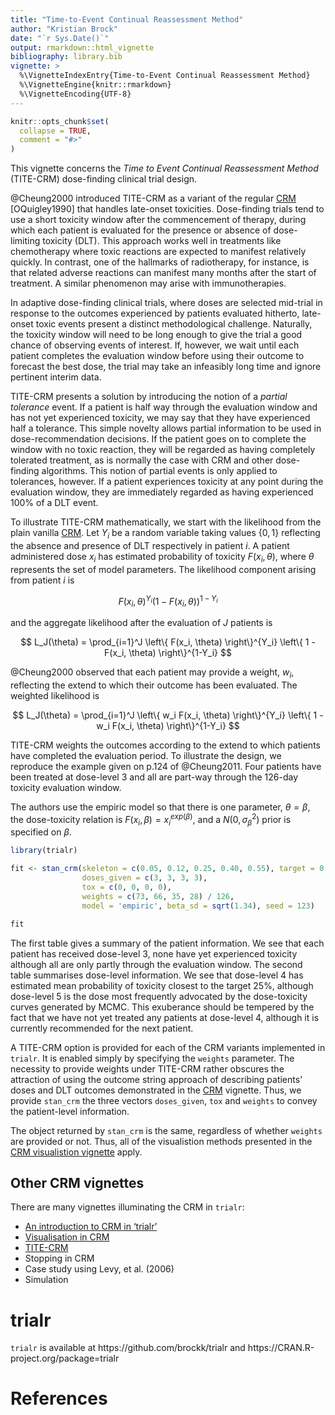 ```yaml
---
title: "Time-to-Event Continual Reassessment Method"
author: "Kristian Brock"
date: "`r Sys.Date()`"
output: rmarkdown::html_vignette
bibliography: library.bib
vignette: >
  %\VignetteIndexEntry{Time-to-Event Continual Reassessment Method}
  %\VignetteEngine{knitr::rmarkdown}
  %\VignetteEncoding{UTF-8}
---
```


```r
knitr::opts_chunk$set(
  collapse = TRUE,
  comment = "#>"
)
```

This vignette concerns the _Time to Event Continual Reassessment Method_ (TITE-CRM) dose-finding clinical trial design.

@Cheung2000 introduced TITE-CRM as a variant of the regular [CRM](CRM.html) [OQuigley1990] that handles late-onset toxicities.
Dose-finding trials tend to use a short toxicity window after the commencement of therapy, during which each patient is evaluated for the presence or absence of dose-limiting toxicity (DLT).
This approach works well in treatments like chemotherapy where toxic reactions are expected to manifest relatively quickly.
In contrast, one of the hallmarks of radiotherapy, for instance, is that related adverse reactions can manifest many months after the start of treatment.
A similar phenomenon may arise with immunotherapies.

In adaptive dose-finding clinical trials, where doses are selected mid-trial in response to the outcomes experienced by patients evaluated hitherto, late-onset toxic events present a distinct methodological challenge.
Naturally, the toxicity window will need to be long enough to give the trial a good chance of observing events of interest.
If, however, we wait until each patient completes the evaluation window before using their outcome to forecast the best dose, the trial may take an infeasibly long time and ignore pertinent interim data.

TITE-CRM presents a solution by introducing the notion of a _partial tolerance_ event. 
If a patient is half way through the evaluation window and has not yet experienced toxicity, we may say that they have experienced half a tolerance. 
This simple novelty allows partial information to be used in dose-recommendation decisions.
If the patient goes on to complete the window with no toxic reaction, they will be regarded as having completely tolerated treatment, as is normally the case with CRM and other dose-finding algorithms.
This notion of partial events is only applied to tolerances, however.
If a patient experiences toxicity at any point during the evaluation window, they are immediately regarded as having experienced 100% of a DLT event.

To illustrate TITE-CRM mathematically, we start with the likelihood from the plain vanilla [CRM](CRM.html).
Let $Y_i$ be a random variable taking values $\{0, 1\}$ reflecting the absence and presence of DLT respectively in patient $i$.
A patient administered dose $x_i$ has estimated probability of toxicity $F(x_i, \theta)$, where $\theta$ represents the set of model parameters.
The likelihood component arising from patient $i$ is

$$ F(x_i, \theta)^{Y_i} (1 - F(x_i, \theta))^{1-Y_i} $$

and the aggregate likelihood after the evaluation of $J$ patients is 

$$ L_J(\theta) = \prod_{i=1}^J \left\{ F(x_i, \theta) \right\}^{Y_i} \left\{ 1 - F(x_i, \theta) \right\}^{1-Y_i} $$

@Cheung2000 observed that each patient may provide a weight, $w_i$, reflecting the extend to which their outcome has been evaluated.
The weighted likelihood is

$$ L_J(\theta) = \prod_{i=1}^J \left\{ w_i F(x_i, \theta) \right\}^{Y_i} \left\{ 1 - w_i F(x_i, \theta) \right\}^{1-Y_i} $$

TITE-CRM weights the outcomes according to the extend to which patients have completed the evaluation period.
To illustrate the design, we reproduce the example given on p.124 of @Cheung2011.
Four patients have been treated at dose-level 3 and all are part-way through the 126-day toxicity evaluation window.

The authors use the empiric model so that there is one parameter, $\theta = \beta$, the dose-toxicity relation is $F(x_i, \beta) = x_i^{exp(\beta)}$, and a $N(0, \sigma_{\beta}^2)$ prior is specified on $\beta$.

```r
library(trialr)

fit <- stan_crm(skeleton = c(0.05, 0.12, 0.25, 0.40, 0.55), target = 0.25,
                doses_given = c(3, 3, 3, 3),
                tox = c(0, 0, 0, 0),
                weights = c(73, 66, 35, 28) / 126,
                model = 'empiric', beta_sd = sqrt(1.34), seed = 123)
```
```r
fit
```

The first table gives a summary of the patient information.
We see that each patient has received dose-level 3, none have yet experienced toxicity although all are only partly through the evaluation window.
The second table summarises dose-level information.
We see that dose-level 4 has estimated mean probability of toxicity closest to the target 25%, although dose-level 5 is the dose most frequently advocated by the dose-toxicity curves generated by MCMC.
This exuberance should be tempered by the fact that we have not yet treated any patients at dose-level 4, although it is currently recommended for the next patient.

A TITE-CRM option is provided for each of the CRM variants implemented in `trialr`.
It is enabled simply by specifying the `weights` parameter.
The necessity to provide weights under TITE-CRM rather obscures the attraction of using the outcome string approach of describing patients' doses and DLT outcomes demonstrated in the [CRM](CRM.html) vignette.
Thus, we provide `stan_crm` the three vectors `doses_given`, `tox` and `weights` to convey the patient-level information.

The object returned by `stan_crm` is the same, regardless of whether `weights` are provided or not.
Thus, all of the visualistion methods presented in the [CRM visualistion vignette](CRM-visualisation.html) apply.

## Other CRM vignettes
There are many vignettes illuminating the CRM in `trialr`:

- [An introduction to CRM in 'trialr'](CRM.html)
- [Visualisation in CRM](CRM-visualisation.html)
- [TITE-CRM](TITE-CRM.html)
- Stopping in CRM
- Case study using Levy, et al. (2006)
- Simulation


# trialr
`trialr` is available at https://github.com/brockk/trialr and https://CRAN.R-project.org/package=trialr 


# References
